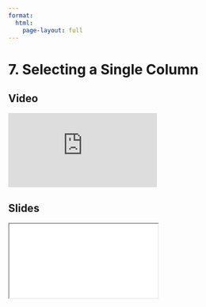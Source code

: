 ```yaml
---
format:
  html:
    page-layout: full
---
```


# 7. Selecting a Single Column

::: {.panel-tabset .nav-pills}

## Video

<iframe
    class="video"
    src="https://www.youtube.com/embed/W88f5DAl9hk?start=913&end=1005&rel=0" 
    title="Module 1 Video - Selecting a Single Column"
    frameborder="0"
    allow="accelerometer; autoplay; clipboard-write; encrypted-media; gyroscope; picture-in-picture"
    allowfullscreen
></iframe>

## Slides

<iframe
    class="slide-deck"
    src="slides/module1_18.html"
></iframe>

:::
